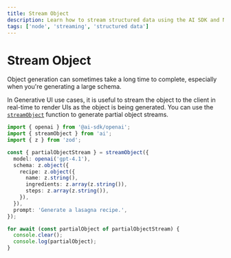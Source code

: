 ```yaml
---
title: Stream Object
description: Learn how to stream structured data using the AI SDK and Node
tags: ['node', 'streaming', 'structured data']
---
```


# Stream Object

Object generation can sometimes take a long time to complete,
especially when you're generating a large schema.

In Generative UI use cases, it is useful to stream the object to the client in real-time
to render UIs as the object is being generated.
You can use the [`streamObject`](/docs/reference/ai-sdk-core/stream-object) function to generate partial object streams.

```ts file='index.ts'
import { openai } from '@ai-sdk/openai';
import { streamObject } from 'ai';
import { z } from 'zod';

const { partialObjectStream } = streamObject({
  model: openai('gpt-4.1'),
  schema: z.object({
    recipe: z.object({
      name: z.string(),
      ingredients: z.array(z.string()),
      steps: z.array(z.string()),
    }),
  }),
  prompt: 'Generate a lasagna recipe.',
});

for await (const partialObject of partialObjectStream) {
  console.clear();
  console.log(partialObject);
}
```
